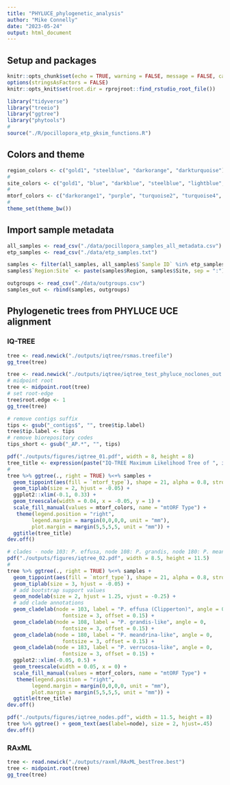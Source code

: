 ```yaml
---
title: "PHYLUCE_phylogenetic_analysis"
author: "Mike Connelly"
date: "2023-05-24"
output: html_document
---
```

## Setup and packages
```r
knitr::opts_chunk$set(echo = TRUE, warning = FALSE, message = FALSE, cache = TRUE)
options(stringsAsFactors = FALSE)
knitr::opts_knit$set(root.dir = rprojroot::find_rstudio_root_file())
```
```r
library("tidyverse")
library("treeio")
library("ggtree")
library("phytools")
# 
source("./R/pocillopora_etp_gksim_functions.R")
```

## Colors and theme
```r
region_colors <- c("gold1", "steelblue", "darkorange", "darkturquoise")
# 
site_colors <- c("gold1", "blue", "darkblue", "steelblue", "lightblue", "darkorange3","darkorange", "orange", "orangered", "cyan", "cyan3", "cyan4", "turquoise", "lightgreen")
# 
mtorf_colors <- c("darkorange1", "purple", "turquoise2", "turquoise4", "darkgrey")
#
theme_set(theme_bw())
```
## Import sample metadata
```r
all_samples <- read_csv("./data/pocillopora_samples_all_metadata.csv")
etp_samples <- read_csv("./data/etp_samples.txt")
```
```r
samples <- filter(all_samples, all_samples$`Sample ID` %in% etp_samples$`Sample ID`)
samples$`Region:Site` <- paste(samples$Region, samples$Site, sep = ":")
```
```r
outgroups <- read_csv("./data/outgroups.csv")
samples_out <- rbind(samples, outgroups)
```

## Phylogenetic trees from PHYLUCE UCE alignment

### IQ-TREE
```r
tree <- read.newick("./outputs/iqtree/rsmas.treefile")
gg_tree(tree)
```
```r
tree <- read.newick("./outputs/iqtree/iqtree_test_phyluce_noclones_out.treefile")
# midpoint root
tree <- midpoint.root(tree)
# set root-edge
tree$root.edge <- 1
gg_tree(tree)
```
```r
# remove contigs suffix 
tips <- gsub("_contigs$", "", tree$tip.label)
tree$tip.label <- tips
# remove biorepository codes 
tips_short <- gsub("_AP.*", "", tips)
```

```r
pdf("./outputs/figures/iqtree_01.pdf", width = 8, height = 8)
tree_title <- expression(paste("IQ-TREE Maximum Likelihood Tree of ", italic("Pocillopora"), " samples (", 97, ")"))
#
tree %>% ggtree(., right = TRUE) %<+% samples + 
  geom_tippoint(aes(fill = `mtorf_type`), shape = 21, alpha = 0.8, stroke = 0.5, color = "black", hjust = 0.3, show.legend = TRUE) +
  geom_tiplab(size = 2, hjust = -0.05) +
  ggplot2::xlim(-0.1, 0.33) +
  geom_treescale(width = 0.04, x = -0.05, y = 1) +
  scale_fill_manual(values = mtorf_colors, name = "mtORF Type") +
   theme(legend.position = "right",
        legend.margin = margin(0,0,0,0, unit = "mm"),
        plot.margin = margin(5,5,5,5, unit = "mm")) +
  ggtitle(tree_title)
dev.off()
```
```r
# clades - node 103: P. effusa, node 108: P. grandis, node 180: P. meandrina, node 183: P. verrucosa-like
pdf("./outputs/figures/iqtree_02.pdf", width = 8.5, height = 11.5)
#
tree %>% ggtree(., right = TRUE) %<+% samples + 
  geom_tippoint(aes(fill = `mtorf_type`), shape = 21, alpha = 0.8, stroke = 0.5, color = "black", hjust = 0.3, show.legend = TRUE) +
  geom_tiplab(size = 3, hjust = -0.05) +
  # add bootstrap support values
  geom_nodelab(size = 2, hjust = 1.25, vjust = -0.25) +
  # add clade annotations
  geom_cladelab(node = 103, label = "P. effusa (Clipperton)", angle = 0, 
                  fontsize = 3, offset = 0.15) +
  geom_cladelab(node = 108, label = "P. grandis-like", angle = 0, 
                  fontsize = 3, offset = 0.15) +
  geom_cladelab(node = 180, label = "P. meandrina-like", angle = 0, 
                  fontsize = 3, offset = 0.15) +
  geom_cladelab(node = 183, label = "P. verrucosa-like", angle = 0, 
                  fontsize = 3, offset = 0.15) +
  ggplot2::xlim(-0.05, 0.5) +
  geom_treescale(width = 0.05, x = 0) +
  scale_fill_manual(values = mtorf_colors, name = "mtORF Type") +
   theme(legend.position = "right",
        legend.margin = margin(0,0,0,0, unit = "mm"),
        plot.margin = margin(5,5,5,5, unit = "mm")) +
  ggtitle(tree_title)
dev.off()
```
```r
pdf("./outputs/figures/iqtree_nodes.pdf", width = 11.5, height = 8)
tree %>% ggtree() + geom_text(aes(label=node), size = 2, hjust=.45)
dev.off()
```


### RAxML
```r
tree <- read.newick("./outputs/raxml/RAxML_bestTree.best")
tree <- midpoint.root(tree)
gg_tree(tree)
```

